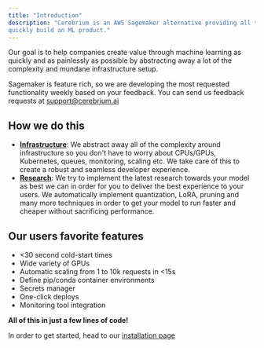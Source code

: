 ```yaml
---
title: "Introduction"
description: "Cerebrium is an AWS Sagemaker alternative providing all the features you need to
quickly build an ML product."
---
```


Our goal is to help companies create value through machine learning as quickly and as painlessly as possible by abstracting away a lot of the complexity and mundane infrastructure setup.

Sagemaker is feature rich, so we are developing the most requested functionality
weekly based on your feedback. You can send us feedback requests at
[support@cerebrium.ai](mailto:support@cerebrium.ai)

## How we do this
- <b><u>Infrastructure</u></b>: We abstract away all of the complexity around infrastructure so you don't have to worry about CPUs/GPUs, Kubernetes, queues, monitoring, scaling etc. We take care of this to create a robust and seamless developer experience.
- <b><u>Research</u></b>: We try to implement the latest research towards your model as best we can in order for you to deliver the best experience to your users. We automatically implement quantization, LoRA, pruning and many more techniques in order to get your model to run faster and cheaper without sacrificing performance. 

## Our users favorite features
- \<30 second cold-start times
- Wide variety of GPUs
- Automatic scaling from 1 to 10k requests in \<15s
- Define pip/conda container environments
- Secrets manager 
- One-click deploys
- Monitoring tool integration

<b>All of this in just a few lines of code!</b>

In order to get started, head to our [installation page](/installation)